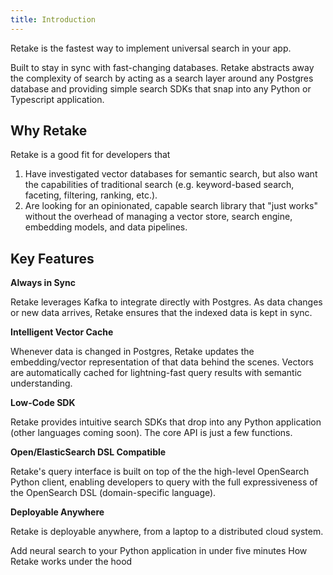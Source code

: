 ```yaml
---
title: Introduction
---
```


Retake is the fastest way to implement universal search in your app.

Built to stay in sync with fast-changing databases. Retake abstracts away the complexity of search by acting as a search
layer around any Postgres database and providing simple search SDKs that snap into any Python or Typescript application.

## Why Retake

Retake is a good fit for developers that

1. Have investigated vector databases for semantic search, but also want the capabilities of traditional search
   (e.g. keyword-based search, faceting, filtering, ranking, etc.).
2. Are looking for an opinionated, capable search library that "just works" without the overhead of managing a vector store,
   search engine, embedding models, and data pipelines.

## Key Features

**Always in Sync**

Retake leverages Kafka to integrate directly with Postgres. As data changes or new data arrives,
Retake ensures that the indexed data is kept in sync.

**Intelligent Vector Cache**

Whenever data is changed in Postgres, Retake updates the embedding/vector representation of that data behind the scenes.
Vectors are automatically cached for lightning-fast query results with semantic understanding.

**Low-Code SDK**

Retake provides intuitive search SDKs that drop into any Python application (other languages coming soon).
The core API is just a few functions.

**Open/ElasticSearch DSL Compatible**

Retake's query interface is built on top of the the high-level OpenSearch Python client, enabling developers
to query with the full expressiveness of the OpenSearch DSL (domain-specific language).

**Deployable Anywhere**

Retake is deployable anywhere, from a laptop to a distributed cloud system.

<CardGroup cols={2}>
  <Card title="Quick Start" icon="circle-play" href="/quickstart">
    Add neural search to your Python application in under five minutes
  </Card>
  <Card title="Architecture" icon="circle-play" href="/architecture">
    How Retake works under the hood
  </Card>
</CardGroup>
